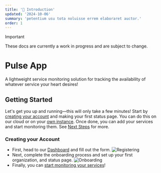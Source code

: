 ```yaml
---
title: '🚀 Introduction'
updated: '2024-10-06'
summary: 'petentium usu tota noluisse errem elaboraret auctor.'
order: 1
---
```


> [!IMPORTANT]
> These docs are currently a work in progress and are subject to change.

# <span className="flex gap-2.5 items-center"><Activity className="w-6 h-6 text-primary" /> Pulse App</span>
A lightweight service monitoring solution for tracking the availability of whatever service your heart desires!

## Getting Started
Let's get you up and running—this will only take a few minutes! Start by [creating your account](#creating-your-account) and
making your first status page. You can do this on our cloud or on your [own instance](/self-hosting). Once done, you can add
your services and start monitoring them. See [Next Steps](#next-steps) for more.

### Creating your Account
- First, head to our [Dashboard](https://pulseapp.cc/dashboard) and fill out the form. ![Registering](https://cdn.rainnny.club/auhNOjrcYz6u.png)
- Next, complete the onboarding process and set up your first organization, and status page. ![Onboarding](https://cdn.rainnny.club/AfDgjHG5QTpZ.png)
- Finally, you can [start monitoring your services](#next-steps)!